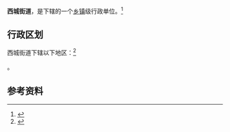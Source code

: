{{中国乡级行政区|61/04/81/002/000}}

'''西城街道'''，是{{PRC admin/fullname|61/04/81/002/000|3}}下辖的一个[[乡镇|乡镇]]级行政单位。<ref>{{PRC admin/ref sgc|{{PRC admin/parent|61/04/81/002/000}}}}</ref>

== 行政区划 ==

西城街道下辖以下地区：<ref>{{PRC admin/ref sgc|61/04/81/002/000}}</ref>

{{PRC admin/children|61/04/81/002/000}}。

== 参考资料 ==

{{reflist}}

{{行政区划小作品}}
{{PRC admin/navcat|61/04/81/002/000}}